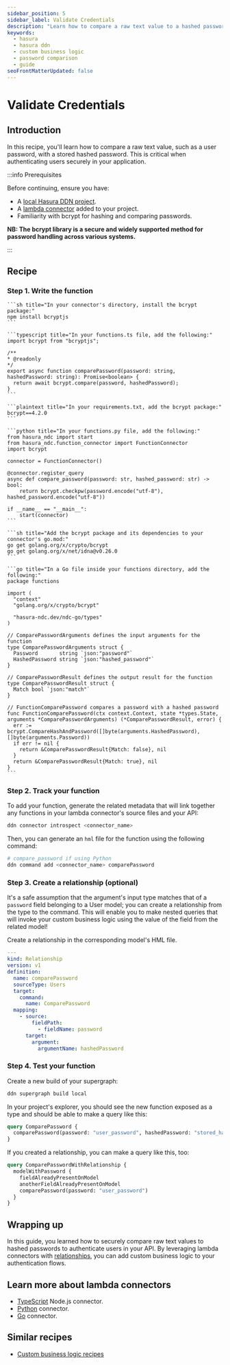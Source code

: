 ```yaml
---
sidebar_position: 5
sidebar_label: Validate Credentials
description: "Learn how to compare a raw text value to a hashed password as an input to a function."
keywords:
  - hasura
  - hasura ddn
  - custom business logic
  - password comparison
  - guide
seoFrontMatterUpdated: false
---
```



# Validate Credentials

## Introduction

In this recipe, you'll learn how to compare a raw text value, such as a user password, with a stored hashed password.
This is critical when authenticating users securely in your application.

:::info Prerequisites

Before continuing, ensure you have:

- A [local Hasura DDN project](/getting-started/quickstart.mdx).
- A [lambda connector](/business-logic/overview.mdx) added to your project.
- Familiarity with bcrypt for hashing and comparing passwords.

**NB: The bcrypt library is a secure and widely supported method for password handling across various systems.**

:::

## Recipe

### Step 1. Write the function

<Tabs className="language-tabs">
  <TabItem value="ts" label="TypeScript">

    ```sh title="In your connector's directory, install the bcrypt package:"
    npm install bcryptjs
    ```

    ```typescript title="In your functions.ts file, add the following:"
    import bcrypt from "bcryptjs";

    /**
    * @readonly
    */
    export async function comparePassword(password: string, hashedPassword: string): Promise<boolean> {
      return await bcrypt.compare(password, hashedPassword);
    }
    ```

  </TabItem>
  <TabItem value="python" label="Python">

    ```plaintext title="In your requirements.txt, add the bcrypt package:"
    bcrypt==4.2.0
    ```

    ```python title="In your functions.py file, add the following:"
    from hasura_ndc import start
    from hasura_ndc.function_connector import FunctionConnector
    import bcrypt

    connector = FunctionConnector()

    @connector.register_query
    async def compare_password(password: str, hashed_password: str) -> bool:
        return bcrypt.checkpw(password.encode("utf-8"), hashed_password.encode("utf-8"))

    if __name__ == "__main__":
        start(connector)
    ```

  </TabItem>
  <TabItem value="go" label="Go">

    ```sh title="Add the bcrypt package and its dependencies to your connector's go.mod:"
    go get golang.org/x/crypto/bcrypt
    go get golang.org/x/net/idna@v0.26.0
    ```

    ```go title="In a Go file inside your functions directory, add the following:"
    package functions

    import (
      "context"
      "golang.org/x/crypto/bcrypt"

      "hasura-ndc.dev/ndc-go/types"
    )

    // ComparePasswordArguments defines the input arguments for the function
    type ComparePasswordArguments struct {
      Password       string `json:"password"`
      HashedPassword string `json:"hashed_password"`
    }

    // ComparePasswordResult defines the output result for the function
    type ComparePasswordResult struct {
      Match bool `json:"match"`
    }

    // FunctionComparePassword compares a password with a hashed password
    func FunctionComparePassword(ctx context.Context, state *types.State, arguments *ComparePasswordArguments) (*ComparePasswordResult, error) {
      err := bcrypt.CompareHashAndPassword([]byte(arguments.HashedPassword), []byte(arguments.Password))
      if err != nil {
        return &ComparePasswordResult{Match: false}, nil
      }
      return &ComparePasswordResult{Match: true}, nil
    }
    ```

</TabItem>
</Tabs>

### Step 2. Track your function

To add your function, generate the related metadata that will link together any functions in your lambda connector's
source files and your API:

```bash
ddn connector introspect <connector_name>
```

Then, you can generate an `hml` file for the function using the following command:

```bash
# compare_password if using Python
ddn command add <connector_name> comparePassword
```

### Step 3. Create a relationship (optional)

It's a safe assumption that the argument's input type matches that of a `password` field belonging to a User model; you
can create a relationship from the type to the command. This will enable you to make nested queries that will invoke
your custom business logic using the value of the field from the related model!

Create a relationship in the corresponding model's HML file.

```yaml title="For example, if we have a Users model:"
---
kind: Relationship
version: v1
definition:
  name: comparePassword
  sourceType: Users
  target:
    command:
      name: ComparePassword
  mapping:
    - source:
        fieldPath:
          - fieldName: password
      target:
        argument:
          argumentName: hashedPassword
```

### Step 4. Test your function

Create a new build of your supergraph:

```sh
ddn supergraph build local
```

In your project's explorer, you should see the new function exposed as a type and should be able to make a query like
this:

```graphql
query ComparePassword {
  comparePassword(password: "user_password", hashedPassword: "stored_hashed_password")
}
```

If you created a relationship, you can make a query like this, too:

```graphql
query ComparePasswordWithRelationship {
  modelWithPassword {
    fieldAlreadyPresentOnModel
    anotherFieldAlreadyPresentOnModel
    comparePassword(password: "user_password")
  }
}
```

## Wrapping up

In this guide, you learned how to securely compare raw text values to hashed passwords to authenticate users in your
API. By leveraging lambda connectors with [relationships](/supergraph-modeling/relationships.mdx), you can add custom
business logic to your authentication flows.

## Learn more about lambda connectors

- [TypeScript](/business-logic/typescript.mdx) Node.js connector.
- [Python](/business-logic/python.mdx) connector.
- [Go](/business-logic/go.mdx) connector.

## Similar recipes

- [Custom business logic recipes](/recipes/business-logic/index.mdx)
